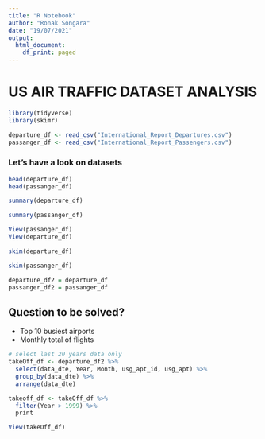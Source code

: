 ---
title: "R Notebook"
author: "Ronak Songara"
date: "19/07/2021"
output:
  html_document:
    df_print: paged
---

# US AIR TRAFFIC DATASET ANALYSIS



```{r}
library(tidyverse)
library(skimr)
```

```{r}
departure_df <- read_csv("International_Report_Departures.csv")
passanger_df <- read_csv("International_Report_Passengers.csv")
```

### Let's have a look on datasets
```{r}
head(departure_df)
head(passanger_df)
```

```{r}
summary(departure_df)
```

```{r}
summary(passanger_df)
```
```{r}
View(passanger_df)
View(departure_df)
```

```{r}
skim(departure_df)
```

```{r}
skim(passanger_df)
```

```{r}
departure_df2 = departure_df
passanger_df2 = passanger_df
```

## Question to be solved?
- Top 10 busiest airports
- Monthly total of flights



```{r}
# select last 20 years data only
takeOff_df <- departure_df2 %>%
  select(data_dte, Year, Month, usg_apt_id, usg_apt) %>%
  group_by(data_dte) %>%
  arrange(data_dte)
```

```{r}
takeoff_df <- takeOff_df %>%
  filter(Year > 1999) %>%
  print
```


```{r}
View(takeOff_df)
```






















